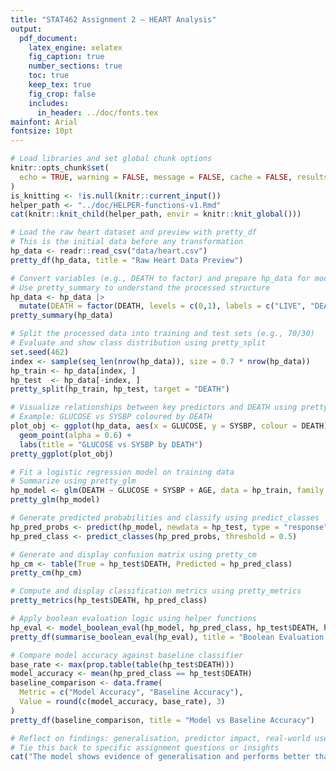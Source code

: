 ```yaml
---
title: "STAT462 Assignment 2 – HEART Analysis"
output:
  pdf_document:
    latex_engine: xelatex
    fig_caption: true
    number_sections: true
    toc: true
    keep_tex: true
    fig_crop: false
    includes:
      in_header: ../doc/fonts.tex
mainfont: Arial
fontsize: 10pt
---
```


```r
# Load libraries and set global chunk options
knitr::opts_chunk$set(
  echo = TRUE, warning = FALSE, message = FALSE, cache = FALSE, results = "markup"
)
is_knitting <- !is.null(knitr::current_input())
helper_path <- "../doc/HELPER-functions-v1.Rmd"
cat(knitr::knit_child(helper_path, envir = knitr::knit_global()))
```

```r
# Load the raw heart dataset and preview with pretty_df
# This is the initial data before any transformation
hp_data <- readr::read_csv("data/heart.csv")
pretty_df(hp_data, title = "Raw Heart Data Preview")
```

```r
# Convert variables (e.g., DEATH to factor) and prepare hp_data for modeling
# Use pretty_summary to understand the processed structure
hp_data <- hp_data |>
  mutate(DEATH = factor(DEATH, levels = c(0,1), labels = c("LIVE", "DEAD")))
pretty_summary(hp_data)
```

```r
# Split the processed data into training and test sets (e.g., 70/30)
# Evaluate and show class distribution using pretty_split
set.seed(462)
index <- sample(seq_len(nrow(hp_data)), size = 0.7 * nrow(hp_data))
hp_train <- hp_data[index, ]
hp_test  <- hp_data[-index, ]
pretty_split(hp_train, hp_test, target = "DEATH")
```

```r
# Visualize relationships between key predictors and DEATH using pretty_ggplot
# Example: GLUCOSE vs SYSBP coloured by DEATH
plot_obj <- ggplot(hp_data, aes(x = GLUCOSE, y = SYSBP, colour = DEATH)) +
  geom_point(alpha = 0.6) +
  labs(title = "GLUCOSE vs SYSBP by DEATH")
pretty_ggplot(plot_obj)
```

```r
# Fit a logistic regression model on training data
# Summarize using pretty_glm
hp_model <- glm(DEATH ~ GLUCOSE + SYSBP + AGE, data = hp_train, family = "binomial")
pretty_glm(hp_model)
```

```r
# Generate predicted probabilities and classify using predict_classes
hp_pred_probs <- predict(hp_model, newdata = hp_test, type = "response")
hp_pred_class <- predict_classes(hp_pred_probs, threshold = 0.5)
```

```r
# Generate and display confusion matrix using pretty_cm
hp_cm <- table(True = hp_test$DEATH, Predicted = hp_pred_class)
pretty_cm(hp_cm)
```

```r
# Compute and display classification metrics using pretty_metrics
pretty_metrics(hp_test$DEATH, hp_pred_class)
```

```r
# Apply boolean evaluation logic using helper functions
hp_eval <- model_boolean_eval(hp_model, hp_pred_class, hp_test$DEATH, hp_train)
pretty_df(summarise_boolean_eval(hp_eval), title = "Boolean Evaluation Summary")
```

```r
# Compare model accuracy against baseline classifier
base_rate <- max(prop.table(table(hp_test$DEATH)))
model_accuracy <- mean(hp_pred_class == hp_test$DEATH)
baseline_comparison <- data.frame(
  Metric = c("Model Accuracy", "Baseline Accuracy"),
  Value = round(c(model_accuracy, base_rate), 3)
)
pretty_df(baseline_comparison, title = "Model vs Baseline Accuracy")
```

```r
# Reflect on findings: generalisation, predictor impact, real-world use
# Tie this back to specific assignment questions or insights
cat("The model shows evidence of generalisation and performs better than a baseline classifier...")
```
